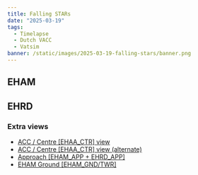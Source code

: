 ```yaml
---
title: Falling STARs
date: "2025-03-19"
tags:
  - Timelapse
  - Dutch VACC
  - Vatsim
banner: /static/images/2025-03-19-falling-stars/banner.png
---
```


## EHAM

<Youtube id="WPfsttJk9ys" />

## EHRD

<Youtube id="NiIpWNhMz5o" />

### Extra views

- [ACC / Centre [EHAA_CTR] view](https://youtu.be/FBH0Mv-Tolk)
- [ACC / Centre [EHAA_CTR] view (alternate)](https://youtu.be/6lPOFKSTl_A)
- [Approach [EHAM_APP + EHRD_APP]](https://youtu.be/AJVWaNEx3Tw)
- [EHAM Ground [EHAM_GND/TWR]](https://youtu.be/hG_lTXLh_Hs)

